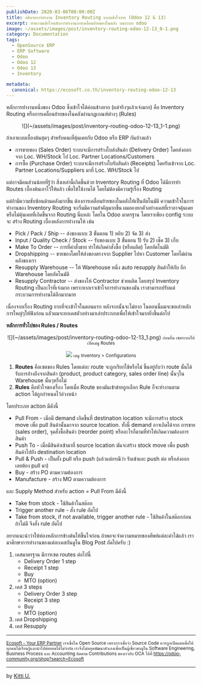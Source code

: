 ```yaml
---
publishDate: 2020-03-06T00:00:00Z
title: อธิบายการทำงาน Inventory Routing แบบเข้าใจง่าย (Odoo 12 & 13)
excerpt: ทำความเข้าใจหลักการทำงานการเคลื่อนย้ายของในคลัง บนระบบ odoo
image: ~/assets/images/post/inventory-routing-odoo-12-13_0-1.png
category: Documentation
tags:
  - OpenSource ERP
  - ERP Software
  - Odoo 
  - Odoo 12
  - Odoo 13
  - Inventory

metadata:
  canonical: https://ecosoft.co.th/inventory-routing-odoo-12-13
---
```


หลักการทำงานหนึ่งของ Odoo ซึ่งเข้าใจได้ค่อนข้างยาก (แต่จริงๆแล้วเจ๋งมาก) คือ Inventory Routing หรือการเคลื่อนย้ายของในคลังผ่านกฏเกณฑ์ต่างๆ (Rules)

<center>
![](~/assets/images/post/inventory-routing-odoo-12-13_1-1.png)
</center>

ถ้าเอาแบบเบื้องต้นสุดๆ สำหรับคนเที่คุ้นเคยกับ Odoo หรือ ERP กันบ้างแล้ว
* การขายของ (Sales Order) ระบบจะมีการสร้างใบส่งสินค้า (Delivery Order) โดยส่งออกจาก Loc. WH/Stock ไป Loc. Partner Locations/Customers
* การซื้อ (Purchase Order) ระบบจะมีการสร้างใบรับสินค้า (Receipts) โดยรับเข้าจาก  Loc. Partner Locations/Suppliers มาที่ Loc. WH/Stock ไป

แต่อาจมีคนส่วนน้อยที่รู้ว่า สิ่งเหล่านี้เกิดขึ้นด้วย Inventory Routing ที่ Odoo ได้มีการทำ Routes เบื้องต้นเอาไว้ให้แล้ว เพื่อให้ใช้งานได้ โดยไม่ต้องมีความรู้เรื่อง Routing

แต่ถ้ามีความซับซ้อนด้านคลังมากขึ้น ต้องการเคลื่อนย้ายของในคลังให้เป็นอัตโนมัติ ความเข้าใจในการทำงานของ Inventory Routing จะเริ่มมีความสำคัญมากขึ้น ผมลองยกตัวอย่างเคสที่เราอาจคุ้นเคยหรือไม่คุ้นเคยที่เกิดขึ้นจาก Routing นี่แหล่ะ โดยใน Odoo มาตรฐาน โดยเราเพียง config ระบบจะ สร้าง Routing เบื้องหลังการทำงานให้ เช่น
* Pick / Pack / Ship -- ส่งของแบบ 3 ขั้นตอน 1&rpar; หยิบ 2&rpar; จัด 3&rpar; ส่ง
* Input / Quality Check / Stock -- รับของแบบ 3 ขั้นตอน 1&rpar; รับ 2&rpar; เช็ค 3&rpar; เก็บ
* Make To Order -- การที่คำสั่งขาย ทำให้เกิดคำสั่งซื้อ (หรือผลิต) โดยอัตโนมัติ
* Dropshipping -- ขายของโดยให้ส่งของตรงจาก Supplier ไปหา Customer โดยไม่ผ่านคลังของเรา
* Resupply Warehouse -- ให้ Warehouse หนึ่ง auto resupply สินค้าให้กับ อีก Warehouse โดยอัตโนมัติ
* Resupply Contractor -- ส่งของให้ Contractor ช่วยผลิต
โดยสรุป Inventory Routing เป็นอะไรที่เจ๋งมาก เพราะหากเราเข้าใจการทำงานของมัน เราสามารถปรับแต่กระบวนการทำงานได้อีกมากมาย

เนื่องจากเรื่อง Routing ยากที่จะเข้าใจในตอนแรก หลังจากนั้นจะไม่ยาก ในตอนนี้ผมจะขอเล่าหลักการใหญ่ๆให้ฟังก่อน แลัวผมจะยกเคสตัวอย่างมาเล่าประกอบเพื่อให้เข้าใจมากยิ่งขึ้นต่อไป

**หลักการทั่วไปชอง Rules / Routes**

<center>
![](~/assets/images/post/inventory-routing-odoo-12-13_1.png)
<small>ก่อนอื่น เซตระบบให้เปิดเมนู Routes</small>

![](~/assets/images/post/inventory-routing-odoo-12-13_2.png)
<small>เมนู Inventory > Configurations</small>

</center>

1. **Routes** คือเซตของ Rules โดยแต่ละ route จะถูกเรียกใช้หรือไม่ ขึ้นอยู่กับว่า route นั้นได้รับการอ้างถึงจากสินค้า (product, product category, sales order line) นั้นๆใน Warehouse นั้นๆหรือไม่
2. **Rules** คือหัวใจของเรื่อง โดยเมื่อ Route ของมันเข้าข่ายถูกเลือก Rule ก็จะทำงานตาม action ได้ถูกกำหนดไว้ล่วงหน้า

โดยประเภท action มีดังนี้
* Pull From - เมือมี demand เกิดขึ้นที่ destination location จะมีการสร้าง stock move เพื่อ pull สินค้านั้นมาจาก source location. ทั้งนี้ demand อาจเกิดได้จาก การขาย (sales order), จุดสั่งซื้อสินค้า (reorder point) หรืออะไรก็ตามที่ทำให้เกิดความต้องการสินค้า
* Push To - เมื่อมีสินค้าเข้ามาที่ source location มันจะสร้าง stock move เพื่อ push สินค้าไปยัง destination location
* Pull & Push - เป็นทั้ง pull หรือ push (แล้วแต่กรณีว่า รับเข้าและ push ต่อ หรือส่งออกเลยต้อง pull มา)
* Buy - สร้าง PO ตามความต้องการ
* Manufacture - สร้าง MO ตามความต้องการ

และ Supply Method สำหรับ action = Pull From มีดังนี้
* Take from stock - ใช้สินค้าในสต๊อก
* Trigger another rule - สั่ง rule ถัดไป
* Take from stock, if not available, trigger another rule - ใช้สินค้าในสต๊อกก่อน ถ้าไม่มี จึงสั่ง rule ถัดไป

อยากแนะนำว่าให้ท่องหลักการข้างต้นให้ขึ้นใจก่อน ถ้าพอจะจำความหมายของศัพท์แต่ละคำได้แล้ว เรามาศึกษาการทำงานของแต่ละเคสกันดูใน Blog Post ถัดไปครับ :)

1. เคสมาตรฐาน มีการเซต routes ต่อไปนี้ 
    *  Delivery Order 1 step
    * Receipt 1 step
    * Buy
    * MTO (option)
2. เคส 3 steps
    * Delivery Order 3 step
    * Receipt 3 step
    * Buy
    * MTO (option)
3. เคส Dropshipping
4. เคส Resupply

---
<small><a href="https://ecosoft.co.th/">Ecosoft - Your ERP Partner</a>
เราเชื่อใน Open Source เพราะเราเชื่อว่า Source Code ควรถูกเปิดเผยเพื่อให้ทุกคนได้เรียนรู้และนำไปต่อยอดได้ไม่จำกัด
เราจึงไม่หยุดพัฒนาตัวเองเพื่อเป็นผู้เชี่ยวชาญใน Software Engineering, Business Process และ Accounting
ติดตาม Contributions ของเรากับ OCA ได้ที่ https://odoo-community.org/shop?search=Ecosoft</small>

---
by <a href="https://twitter.com/kittiup">Kitti U.</a>